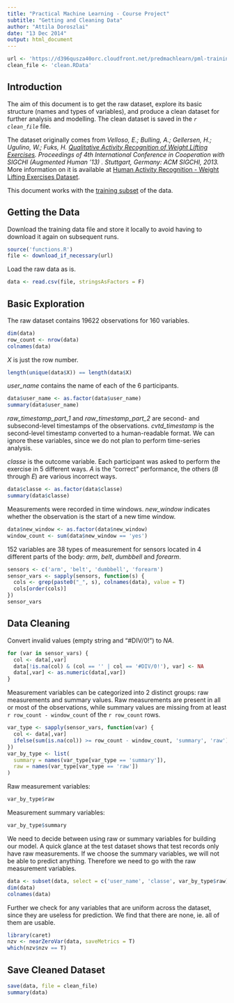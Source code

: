 ```yaml
---
title: "Practical Machine Learning - Course Project"
subtitle: "Getting and Cleaning Data"
author: "Attila Doroszlai"
date: "13 Dec 2014"
output: html_document
---
```


```r
url <- 'https://d396qusza40orc.cloudfront.net/predmachlearn/pml-training.csv'
clean_file <- 'clean.RData'
```

## Introduction

The aim of this document is to get the raw dataset, explore its basic structure (names and types of variables), and produce a clean dataset for further analysis and modelling.  The clean dataset is saved in the *`r clean_file`* file.

The dataset originally comes from _Velloso, E.; Bulling, A.; Gellersen, H.; Ugulino, W.; Fuks, H. [Qualitative Activity Recognition of Weight Lifting Exercises](http://groupware.les.inf.puc-rio.br/work.jsf?p1=11201). Proceedings of 4th International Conference in Cooperation with SIGCHI (Augmented Human '13) . Stuttgart, Germany: ACM SIGCHI, 2013._  More information on it is available at [ Human Activity Recognition - Weight Lifting Exercises Dataset](http://groupware.les.inf.puc-rio.br/har#weight_lifting_exercises).

This document works with the [training subset](`r url`) of the data.

## Getting the Data

Download the training data file and store it locally to avoid having to download it again on subsequent runs.

```r
source('functions.R')
file <- download_if_necessary(url)
```

Load the raw data as is.

```r
data <- read.csv(file, stringsAsFactors = F)
```

## Basic Exploration

The raw dataset contains 19622 observations for 160 variables.

```r
dim(data)
row_count <- nrow(data)
colnames(data)
```

*X* is just the row number.

```r
length(unique(data$X)) == length(data$X)
```

*user_name* contains the name of each of the 6 participants.

```r
data$user_name <- as.factor(data$user_name)
summary(data$user_name)
```

*raw_timestamp_part_1* and *raw_timestamp_part_2* are second- and subsecond-level timestamps of the observations.  *cvtd_timestamp* is the second-level timestamp converted to a human-readable format.  We can ignore these variables, since we do not plan to perform time-series analysis.

*classe* is the outcome variable.  Each participant was asked to perform the exercise in 5 different ways.  _A_ is the "correct" performance, the others (_B_ through _E_) are various incorrect ways.

```r
data$classe <- as.factor(data$classe)
summary(data$classe)
```

Measurements were recorded in time windows.  *new_window* indicates whether the observation is the start of a new time window.

```r
data$new_window <- as.factor(data$new_window)
window_count <- sum(data$new_window == 'yes')
```

152 variables are 38 types of measurement for sensors located in 4 different parts of the body: _arm_, _belt_, _dumbbell_ and _forearm_.

```r
sensors <- c('arm', 'belt', 'dumbbell', 'forearm')
sensor_vars <- sapply(sensors, function(s) {
  cols <- grep(paste0("_", s), colnames(data), value = T)
  cols[order(cols)]
})
sensor_vars
```

## Data Cleaning

Convert invalid values (empty string and "#DIV/0!") to *NA*.

```r
for (var in sensor_vars) {
  col <- data[,var]
  data[!is.na(col) & (col == '' | col == '#DIV/0!'), var] <- NA
  data[,var] <- as.numeric(data[,var])
}
```

Measurement variables can be categorized into 2 distinct groups: raw measurements and summary values.  Raw measurements are present in all or most of the observations, while summary values are missing from at least `r row_count - window_count` of the `r row_count` rows.

```r
var_type <- sapply(sensor_vars, function(var) {
  col <- data[,var]
  ifelse(sum(is.na(col)) >= row_count - window_count, 'summary', 'raw')
})
var_by_type <- list(
  summary = names(var_type[var_type == 'summary']),
  raw = names(var_type[var_type == 'raw'])
)
```

Raw measurement variables:

```r
var_by_type$raw
```

Measurement summary variables:

```r
var_by_type$summary
```

We need to decide between using raw or summary variables for building our model.  A quick glance at the test dataset shows that test records only have raw measurements.  If we choose the summary variables, we will not be able to predict anything.  Therefore we need to go with the raw measurement variables.

```r
data <- subset(data, select = c('user_name', 'classe', var_by_type$raw))
dim(data)
colnames(data)
```

Further we check for any variables that are uniform across the dataset, since they are useless for prediction.  We find that there are none, ie. all of them are usable.

```r
library(caret)
nzv <- nearZeroVar(data, saveMetrics = T)
which(nzv$nzv == T)
```

## Save Cleaned Dataset

```r
save(data, file = clean_file)
summary(data)
```